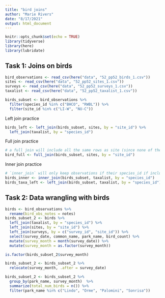 ```yaml
---
title: "bird joins"
author: "Marie Rivers"
date: "8/17/2021"
output: html_document
---
```


```r
knitr::opts_chunk$set(echo = TRUE)
library(tidyverse)
library(here)
library(lubridate)
```
## Task 1: Joins on birds
```r
bird_observations <- read_csv(here("data", "52_pp52_birds_1.csv"))
sites <- read_csv(here("data", "52_pp52_sites_1.csv"))
surveys <- read_csv(here("data", "52_pp52_surveys_1.csv"))
taxalist <- read_csv(here("data", "52_pp52_taxalist_1.csv"))
```

```r
birds_subset <- bird_observations %>% 
  filter(species_id %in% c("BHCO", "RWBL")) %>% 
  filter(site_id %in% c("LI-W", "NU-C"))
```
Left join practice
```r
birds_left <- left_join(birds_subset, sites, by = "site_id") %>% 
  left_join(taxalist, by = "species_id")
```
Full join practice
```r
# a full join will include all the same rows as site (since none of the bird_subset observations are missing site_id) and additional columns for that the two sets dont share
bird_full <- full_join(birds_subset, sites, by = "site_id")
```
Inner join practice
```r
# `inner_join` will only keep observations if their species_id if included in both bird_subset and taxalist. SEach bird_subset observation will be joined be the corresponding taxalist info
birds_inner <- inner_join(birds_subset, taxalist, by = "species_id")
birds_taxa_left <- left_join(birds_subset, taxalist, by = "species_id") # same thing
```
## Task 2: Data wrangling with birds
```r
birds <- bird_observations %>% 
  rename(bird_obs_notes = notes)
birds_subset_2 <- birds %>% 
  left_join(taxalist, by = "species_id") %>% 
  left_join(sites, by = "site_id") %>% 
  left_join(surveys, by = c("survey_id", "site_id")) %>% 
  select(survey_date, common_name, park_name, bird_count) %>% 
  mutate(survey_month = month(survey_date)) %>% 
  mutate(survey_month = as.factor(survey_month))

is.factor(birds_subset_2$survey_month)
```
```r
birds_subset_2 <- birds_subset_2 %>% 
  relocate(survey_month, .after = survey_date)
```
```r
birds_subset_2 <- birds_subset_2 %>% 
  group_by(park_name, survey_month)  %>% 
  summarize(total_num_birds = n()) %>% 
  filter(park_name %in% c("Lindo", "Orme", "Palomini", "Sonrisa"))
```


